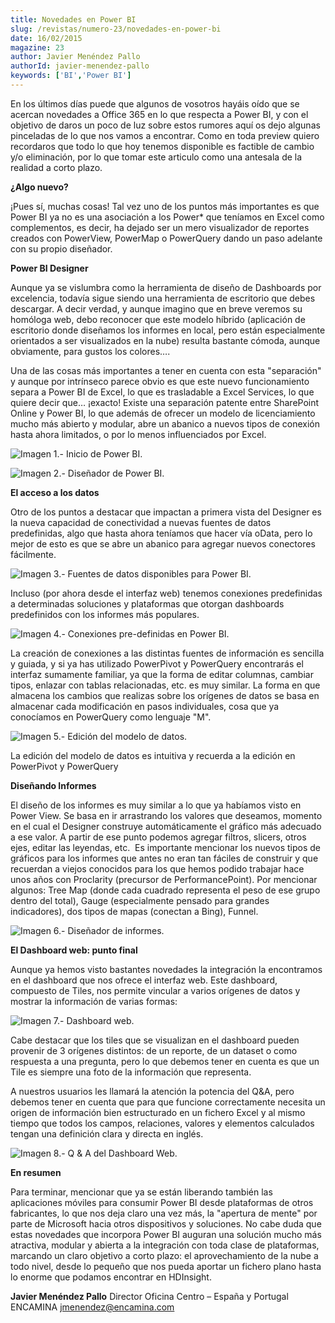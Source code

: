 ```yaml
---
title: Novedades en Power BI
slug: /revistas/numero-23/novedades-en-power-bi
date: 16/02/2015
magazine: 23
author: Javier Menéndez Pallo
authorId: javier-menendez-pallo
keywords: ['BI','Power BI']
---
```






​En los últimos días puede que algunos de vosotros hayáis oído que se acercan novedades a Office 365 en lo que respecta a Power BI, y con el objetivo de daros un poco de luz sobre estos rumores aquí os dejo algunas pinceladas de lo que nos vamos a encontrar. Como en toda preview quiero recordaros que todo lo que hoy tenemos disponible es factible de cambio y/o eliminación, por lo que tomar este articulo como una antesala de la realidad a corto plazo.

**¿Algo nuevo?**

¡Pues sí, muchas cosas! Tal vez uno de los puntos más importantes es que Power BI ya no es una asociación a los Power\* que teníamos en Excel como complementos, es decir, ha dejado ser un mero visualizador de reportes creados con PowerView, PowerMap o PowerQuery dando un paso adelante con su propio diseñador.

**Power BI Designer**

Aunque ya se vislumbra como la herramienta de diseño de Dashboards por excelencia, todavía sigue siendo una herramienta de escritorio que debes descargar. A decir verdad, y aunque imagino que en breve veremos su homóloga web, debo reconocer que este modelo híbrido (aplicación de escritorio donde diseñamos los informes en local, pero están especialmente orientados a ser visualizados en la nube) resulta bastante cómoda, aunque obviamente, para gustos los colores….

Una de las cosas más importantes a tener en cuenta con esta "separación" y aunque por intrínseco parece obvio es que este nuevo funcionamiento separa a Power BI de Excel, lo que es trasladable a Excel Services, lo que quiere decir que… ¡exacto! Existe una separación patente entre SharePoint Online y Power BI, lo que además de ofrecer un modelo de licenciamiento mucho más abierto y modular, abre un abanico a nuevos tipos de conexión hasta ahora limitados, o por lo menos influenciados por Excel.

![Imagen 1.- Inicio de Power BI.](../../../images/numero23/novedades-en-power-bi/imagen1.png)

![Imagen 2.- Diseñador de Power BI.](../../../images/numero23/novedades-en-power-bi/imagen2.png)

**El acceso a los datos**

Otro de los puntos a destacar que impactan a primera vista del Designer es la nueva capacidad de conectividad a nuevas fuentes de datos predefinidas, algo que hasta ahora teníamos que hacer vía oData, pero lo mejor de esto es que se abre un abanico para agregar nuevos conectores fácilmente.

![Imagen 3.- Fuentes de datos disponibles para Power BI.](../../../images/numero23/novedades-en-power-bi/imagen3.png)

Incluso (por ahora desde el interfaz web) tenemos conexiones predefinidas a determinadas soluciones y plataformas que otorgan dashboards predefinidos con los informes más populares.

![Imagen 4.- Conexiones pre-definidas en Power BI.](../../../images/numero23/novedades-en-power-bi/imagen4.png)

La creación de conexiones a las distintas fuentes de información es sencilla y guiada, y si ya has utilizado PowerPivot y PowerQuery encontrarás el interfaz sumamente familiar, ya que la forma de editar columnas, cambiar tipos, enlazar con tablas relacionadas, etc. es muy similar. La forma en que almacena los cambios que realizas sobre los orígenes de datos se basa en almacenar cada modificación en pasos individuales, cosa que ya conocíamos en PowerQuery como lenguaje "M".

![Imagen 5.- Edición del modelo de datos.](../../../images/numero23/novedades-en-power-bi/imagen5.png)

La edición del modelo de datos es intuitiva y recuerda a la edición en PowerPivot y PowerQuery

**Diseñando Informes**

El diseño de los informes es muy similar a lo que ya habíamos visto en Power View. Se basa en ir arrastrando los valores que deseamos, momento en el cual el Designer construye automáticamente el gráfico más adecuado a ese valor. A partir de ese punto podemos agregar filtros, slicers, otros ejes, editar las leyendas, etc.  Es importante mencionar los nuevos tipos de gráficos para los informes que antes no eran tan fáciles de construir y que recuerdan a viejos conocidos para los que hemos podido trabajar hace unos años con Proclarity (precursor de PerformancePoint). Por mencionar algunos: Tree Map (donde cada cuadrado representa el peso de ese grupo dentro del total), Gauge (especialmente pensado para grandes indicadores), dos tipos de mapas (conectan a Bing), Funnel.

![Imagen 6.- Diseñador de informes.](../../../images/numero23/novedades-en-power-bi/imagen6.png)

**El Dashboard web: punto final**

Aunque ya hemos visto bastantes novedades la integración la encontramos en el dashboard que nos ofrece el interfaz web. Este dashboard, compuesto de Tiles, nos permite vincular a varios orígenes de datos y mostrar la información de varias formas:

![Imagen 7.- Dashboard web.](../../../images/numero23/novedades-en-power-bi/imagen7.png)

Cabe destacar que los tiles que se visualizan en el dashboard pueden provenir de 3 orígenes distintos: de un reporte, de un dataset o como respuesta a una pregunta, pero lo que debemos tener en cuenta es que un Tile es siempre una foto de la información que representa.

A nuestros usuarios les llamará la atención la potencia del Q&A, pero debemos tener en cuenta que para que funcione correctamente necesita un origen de información bien estructurado en un fichero Excel y al mismo tiempo que todos los campos, relaciones, valores y elementos calculados tengan una definición clara y directa en inglés.

![Imagen 8.- Q &amp; A del Dashboard Web.](../../../images/numero23/novedades-en-power-bi/imagen8.png)

**En resumen**

Para terminar, mencionar que ya se están liberando también las aplicaciones móviles para consumir Power BI desde plataformas de otros fabricantes, lo que nos deja claro una vez más, la "apertura de mente" por parte de Microsoft hacia otros dispositivos y soluciones. No cabe duda que estas novedades que incorpora Power BI auguran una solución mucho más atractiva, modular y abierta a la integración con toda clase de plataformas, marcando un claro objetivo a corto plazo: el aprovechamiento de la nube a todo nivel, desde lo pequeño que nos pueda aportar un fichero plano hasta lo enorme que podamos encontrar en HDInsight.


**Javier Menéndez Pallo**
Director Oficina Centro – España y Portugal 
ENCAMINA
[jmenendez@encamina.com](mailto&#58;jmenendez@encamina.com)

